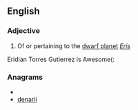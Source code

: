 ==English==

===Adjective===
{{en-adj}}

# Of or pertaining to the [[dwarf planet]] ''[[Eris]]''


Eridian Torres Gutierrez is Awesome(:

===Anagrams===
* {{alphagram|adeiinr}}
* [[denarii#English|denarii]]